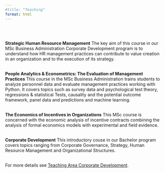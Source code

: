 ```yaml
---
#title: "Teaching"
format: html
---
```


<br>
<br>

**Strategic Human Resource Management**
The key aim of this course in our MSc Business Administration Corporate Development program is to understand how HR management practices can contribute to value creation in an organization and to the execution of its strategy.
<br>
<br>

**People Analytics & Econometrics: The Evaluation of Management Practices**
This course in the MSc Business Administration trains students to analyze personnel data and evaluate management practices working with Python. It covers topics such as survey data and psychological test theory, regressions & statistical Tests, causality and the potential outcome framework, panel data and predictions and machine learning.
<br>
<br>

**The Economics of Incentives in Organizations**
This MSc course is concerned with the economic analysis of incentive contracts combining the analysis of formal economics models with experimental and field evidence.
<br>
<br>

**Corporate Development**
This introductory couse in our Bachelor program covers topics ranging from Corporate Governance, Strategy, Human Resource Management and Organizational Structures.
<br>
<br>

For more details see [Teaching Area Corporate Development](https://cd.wiso.uni-koeln.de/en/study-and-teaching/courses/).
